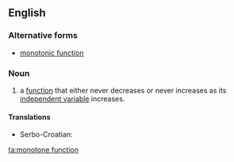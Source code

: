 ==English==

===Alternative forms===
* [[monotonic function]]

===Noun===
{{en-noun}}

# {{context|mathematics|lang=en}}a [[function]] that either never decreases or never increases as its [[independent variable]] increases.

====Translations====
{{trans-top|function that never decreases}}
* Serbo-Croatian: {{t|sh|monotona funkcija|f}}
{{trans-mid}}
{{trans-bottom}}

[[ta:monotone function]]